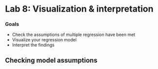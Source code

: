 # Lab 8: Visualization & interpretation {.unnumbered}

### Goals

- Check the assumptions of multiple regression have been met
- Visualize your regression model
- Interpret the findings

## Checking model assumptions


